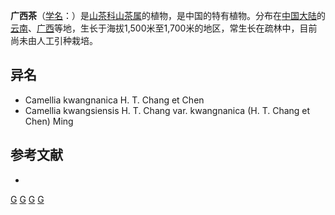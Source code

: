 {{Speciesbox 
| taxon = Camellia kwangsiensis
| authority =  [[张宏达|H. T. Chang]]
}}

'''广西茶'''（[[学名|学名]]：{{lang|la|''Camellia kwangsiensis''}}）是[[山茶科|山茶科]][[山茶属|山茶属]]的植物，是中国的特有植物。分布在[[中国大陆|中国大陆]]的[[云南|云南]]、[[广西|广西]]等地，生长于海拔1,500米至1,700米的地区，常生长在疏林中，目前尚未由人工引种栽培。

== 异名 ==
* Camellia kwangnanica H. T. Chang et Chen
* Camellia kwangsiensis H. T. Chang var. kwangnanica (H. T. Chang et Chen) Ming

== 参考文献 ==
<div class="references-small">
* {{cite web| url =http://www.bioinfo.cn/db05/KmzwSpecies.php?action=view&id=22202| title =广西茶| work =《中国高等植物数据库全库》| publisher =中国科学院微生物研究所| author =昆明植物研究所| accessdate =2009-02-25| deadurl =yes| archiveurl =https://web.archive.org/web/20160305031203/http://www.bioinfo.cn/db05/KmzwSpecies.php?action=view&id=22202| archivedate =2016-03-05}}
</div>
{{Taxonbar|from=Q11062508}}

[[Category:山茶属|G]]
[[Category:中國特有植物|G]]
[[Category:云南植物|G]]
[[Category:广西植物|G]]